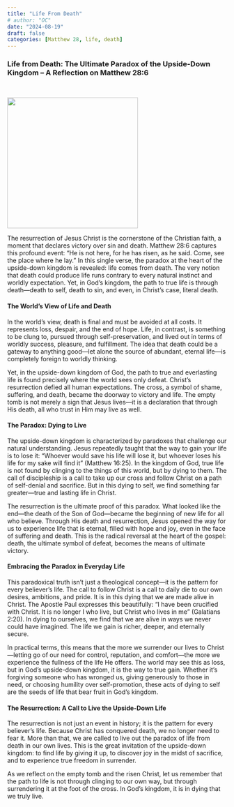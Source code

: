 ```yaml
---
title: "Life From Death"
# author: "OC"
date: "2024-08-19"
draft: false
categories: [Matthew 28, life, death]
---
```


### Life from Death: The Ultimate Paradox of the Upside-Down Kingdom – A Reflection on Matthew 28:6

<br/>

![](matt286.jpeg){fig-align="center" width="300"}

The resurrection of Jesus Christ is the cornerstone of the Christian faith, a moment that declares victory over sin and death. Matthew 28:6 captures this profound event: “He is not here, for he has risen, as he said. Come, see the place where he lay.” In this single verse, the paradox at the heart of the upside-down kingdom is revealed: life comes from death. The very notion that death could produce life runs contrary to every natural instinct and worldly expectation. Yet, in God’s kingdom, the path to true life is through death—death to self, death to sin, and even, in Christ’s case, literal death.

#### The World’s View of Life and Death

In the world’s view, death is final and must be avoided at all costs. It represents loss, despair, and the end of hope. Life, in contrast, is something to be clung to, pursued through self-preservation, and lived out in terms of worldly success, pleasure, and fulfillment. The idea that death could be a gateway to anything good—let alone the source of abundant, eternal life—is completely foreign to worldly thinking.

Yet, in the upside-down kingdom of God, the path to true and everlasting life is found precisely where the world sees only defeat. Christ’s resurrection defied all human expectations. The cross, a symbol of shame, suffering, and death, became the doorway to victory and life. The empty tomb is not merely a sign that Jesus lives—it is a declaration that through His death, all who trust in Him may live as well.

#### The Paradox: Dying to Live

The upside-down kingdom is characterized by paradoxes that challenge our natural understanding. Jesus repeatedly taught that the way to gain your life is to lose it: “Whoever would save his life will lose it, but whoever loses his life for my sake will find it” (Matthew 16:25). In the kingdom of God, true life is not found by clinging to the things of this world, but by dying to them. The call of discipleship is a call to take up our cross and follow Christ on a path of self-denial and sacrifice. But in this dying to self, we find something far greater—true and lasting life in Christ.

The resurrection is the ultimate proof of this paradox. What looked like the end—the death of the Son of God—became the beginning of new life for all who believe. Through His death and resurrection, Jesus opened the way for us to experience life that is eternal, filled with hope and joy, even in the face of suffering and death. This is the radical reversal at the heart of the gospel: death, the ultimate symbol of defeat, becomes the means of ultimate victory.

#### Embracing the Paradox in Everyday Life

This paradoxical truth isn’t just a theological concept—it is the pattern for every believer’s life. The call to follow Christ is a call to daily die to our own desires, ambitions, and pride. It is in this dying that we are made alive in Christ. The Apostle Paul expresses this beautifully: “I have been crucified with Christ. It is no longer I who live, but Christ who lives in me” (Galatians 2:20). In dying to ourselves, we find that we are alive in ways we never could have imagined. The life we gain is richer, deeper, and eternally secure.

In practical terms, this means that the more we surrender our lives to Christ—letting go of our need for control, reputation, and comfort—the more we experience the fullness of the life He offers. The world may see this as loss, but in God’s upside-down kingdom, it is the way to true gain. Whether it’s forgiving someone who has wronged us, giving generously to those in need, or choosing humility over self-promotion, these acts of dying to self are the seeds of life that bear fruit in God’s kingdom.

#### The Resurrection: A Call to Live the Upside-Down Life

The resurrection is not just an event in history; it is the pattern for every believer’s life. Because Christ has conquered death, we no longer need to fear it. More than that, we are called to live out the paradox of life from death in our own lives. This is the great invitation of the upside-down kingdom: to find life by giving it up, to discover joy in the midst of sacrifice, and to experience true freedom in surrender.

As we reflect on the empty tomb and the risen Christ, let us remember that the path to life is not through clinging to our own way, but through surrendering it at the foot of the cross. In God’s kingdom, it is in dying that we truly live.
